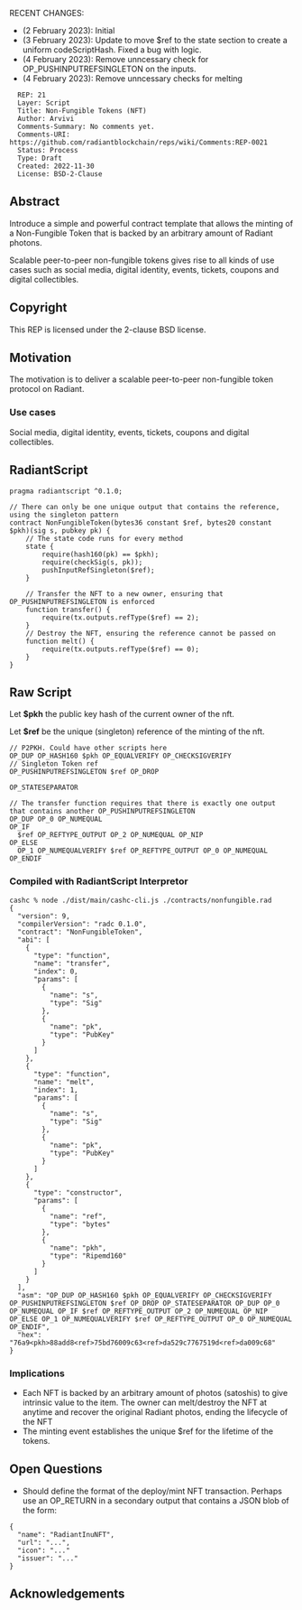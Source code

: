 RECENT CHANGES:
* (2 February 2023): Initial
* (3 February 2023): Update to move $ref to the state section to create a uniform codeScriptHash. Fixed a bug with logic.
* (4 February 2023): Remove unncessary check for OP_PUSHINPUTREFSINGLETON on the inputs.
* (4 February 2023): Remove unncessary checks for melting

<pre>
  REP: 21
  Layer: Script
  Title: Non-Fungible Tokens (NFT)
  Author: Arvivi
  Comments-Summary: No comments yet.
  Comments-URI: https://github.com/radiantblockchain/reps/wiki/Comments:REP-0021
  Status: Process
  Type: Draft
  Created: 2022-11-30
  License: BSD-2-Clause
</pre>

==Abstract==

Introduce a simple and powerful contract template that allows the minting of a Non-Fungible Token that is backed by an arbitrary amount of Radiant photons.

Scalable peer-to-peer non-fungible tokens gives rise to all kinds of use cases such as social media, digital identity, events, tickets, coupons and digital collectibles.

==Copyright==

This REP is licensed under the 2-clause BSD license.

==Motivation==

The motivation is to deliver a scalable peer-to-peer non-fungible token protocol on Radiant.

===Use cases===

Social media, digital identity, events, tickets, coupons and digital collectibles.

==RadiantScript==

<pre>
pragma radiantscript ^0.1.0;

// There can only be one unique output that contains the reference, using the singleton pattern
contract NonFungibleToken(bytes36 constant $ref, bytes20 constant $pkh)(sig s, pubkey pk) {
    // The state code runs for every method
    state {
        require(hash160(pk) == $pkh);
        require(checkSig(s, pk));
        pushInputRefSingleton($ref);
    }

    // Transfer the NFT to a new owner, ensuring that OP_PUSHINPUTREFSINGLETON is enforced
    function transfer() {
        require(tx.outputs.refType($ref) == 2); 
    }
    // Destroy the NFT, ensuring the reference cannot be passed on
    function melt() {
        require(tx.outputs.refType($ref) == 0);
    }
}
</pre>

==Raw Script==

Let <b>$pkh</b> the public key hash of the current owner of the nft.

Let <b>$ref</b> be the unique (singleton) reference of the minting of the nft.

<pre>
// P2PKH. Could have other scripts here
OP_DUP OP_HASH160 $pkh OP_EQUALVERIFY OP_CHECKSIGVERIFY 
// Singleton Token ref
OP_PUSHINPUTREFSINGLETON $ref OP_DROP 

OP_STATESEPARATOR 

// The transfer function requires that there is exactly one output that contains another OP_PUSHINPUTREFSINGLETON
OP_DUP OP_0 OP_NUMEQUAL 
OP_IF 
  $ref OP_REFTYPE_OUTPUT OP_2 OP_NUMEQUAL OP_NIP 
OP_ELSE 
  OP_1 OP_NUMEQUALVERIFY $ref OP_REFTYPE_OUTPUT OP_0 OP_NUMEQUAL 
OP_ENDIF

</pre>

===Compiled with RadiantScript Interpretor===

<pre>
cashc % node ./dist/main/cashc-cli.js ./contracts/nonfungible.rad
{
  "version": 9,
  "compilerVersion": "radc 0.1.0",
  "contract": "NonFungibleToken",
  "abi": [
    {
      "type": "function",
      "name": "transfer",
      "index": 0,
      "params": [
        {
          "name": "s",
          "type": "Sig"
        },
        {
          "name": "pk",
          "type": "PubKey"
        }
      ]
    },
    {
      "type": "function",
      "name": "melt",
      "index": 1,
      "params": [
        {
          "name": "s",
          "type": "Sig"
        },
        {
          "name": "pk",
          "type": "PubKey"
        }
      ]
    },
    {
      "type": "constructor",
      "params": [
        {
          "name": "ref",
          "type": "bytes"
        },
        {
          "name": "pkh",
          "type": "Ripemd160"
        }
      ]
    }
  ],
  "asm": "OP_DUP OP_HASH160 $pkh OP_EQUALVERIFY OP_CHECKSIGVERIFY OP_PUSHINPUTREFSINGLETON $ref OP_DROP OP_STATESEPARATOR OP_DUP OP_0 OP_NUMEQUAL OP_IF $ref OP_REFTYPE_OUTPUT OP_2 OP_NUMEQUAL OP_NIP OP_ELSE OP_1 OP_NUMEQUALVERIFY $ref OP_REFTYPE_OUTPUT OP_0 OP_NUMEQUAL OP_ENDIF",
  "hex": "76a9<pkh>88add8<ref>75bd76009c63<ref>da529c7767519d<ref>da009c68"
}
</pre>

===Implications===

* Each NFT is backed by an arbitrary amount of photos (satoshis) to give intrinsic value to the item. The owner can melt/destroy the NFT at anytime and recover the original Radiant photos, ending the lifecycle of the NFT
* The minting event establishes the unique $ref for the lifetime of the tokens.

==Open Questions==

* Should define the format of the deploy/mint NFT transaction. Perhaps use an OP_RETURN in a secondary output that contains a JSON blob of the form:

<pre>
{
  "name": "RadiantInuNFT",
  "url": "...",
  "icon": "..."
  "issuer": "..."
}
</pre>

==Acknowledgements==
